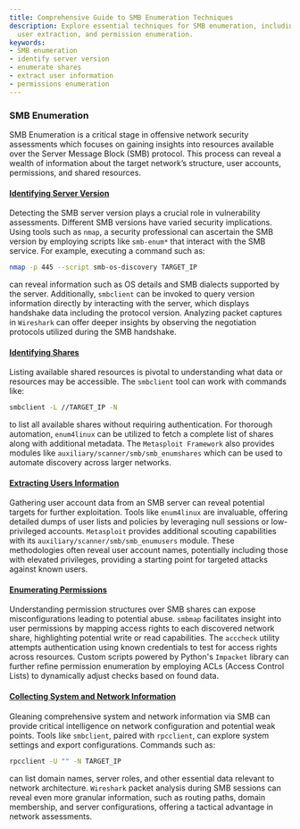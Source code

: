```yaml
---
title: Comprehensive Guide to SMB Enumeration Techniques
description: Explore essential techniques for SMB enumeration, including share discovery,
  user extraction, and permission enumeration.
keywords:
- SMB enumeration
- identify server version
- enumerate shares
- extract user information
- permissions enumeration
---
```


### SMB Enumeration

SMB Enumeration is a critical stage in offensive network security assessments which focuses on gaining insights into resources available over the Server Message Block (SMB) protocol. This process can reveal a wealth of information about the target network’s structure, user accounts, permissions, and shared resources.

#### [Identifying Server Version](offensive/network/enumeration/smb_enumeration/identifying_server_version)

Detecting the SMB server version plays a crucial role in vulnerability assessments. Different SMB versions have varied security implications. Using tools such as `nmap`, a security professional can ascertain the SMB version by employing scripts like `smb-enum*` that interact with the SMB service. For example, executing a command such as:

```bash
nmap -p 445 --script smb-os-discovery TARGET_IP
```

can reveal information such as OS details and SMB dialects supported by the server. Additionally, `smbclient` can be invoked to query version information directly by interacting with the server, which displays handshake data including the protocol version. Analyzing packet captures in `Wireshark` can offer deeper insights by observing the negotiation protocols utilized during the SMB handshake.

#### [Identifying Shares](offensive/network/enumeration/smb_enumeration/identifying_shares)

Listing available shared resources is pivotal to understanding what data or resources may be accessible. The `smbclient` tool can work with commands like:

```bash
smbclient -L //TARGET_IP -N
```

to list all available shares without requiring authentication. For thorough automation, `enum4linux` can be utilized to fetch a complete list of shares along with additional metadata. The `Metasploit Framework` also provides modules like `auxiliary/scanner/smb/smb_enumshares` which can be used to automate discovery across larger networks.

#### [Extracting Users Information](offensive/network/enumeration/smb_enumeration/extracting_users_information)

Gathering user account data from an SMB server can reveal potential targets for further exploitation. Tools like `enum4linux` are invaluable, offering detailed dumps of user lists and policies by leveraging null sessions or low-privileged accounts. `Metasploit` provides additional scouting capabilities with its `auxiliary/scanner/smb/smb_enumusers` module. These methodologies often reveal user account names, potentially including those with elevated privileges, providing a starting point for targeted attacks against known users.

#### [Enumerating Permissions](offensive/network/enumeration/smb_enumeration/enumerating_permissions)

Understanding permission structures over SMB shares can expose misconfigurations leading to potential abuse. `smbmap` facilitates insight into user permissions by mapping access rights to each discovered network share, highlighting potential write or read capabilities. The `acccheck` utility attempts authentication using known credentials to test for access rights across resources. Custom scripts powered by Python's `Impacket` library can further refine permission enumeration by employing ACLs (Access Control Lists) to dynamically adjust checks based on found data.

#### [Collecting System and Network Information](offensive/network/enumeration/smb_enumeration/collecting_system_and_network_information)

Gleaning comprehensive system and network information via SMB can provide critical intelligence on network configuration and potential weak points. Tools like `smbclient`, paired with `rpcclient`, can explore system settings and export configurations. Commands such as:

```bash
rpcclient -U "" -N TARGET_IP
```

can list domain names, server roles, and other essential data relevant to network architecture. `Wireshark` packet analysis during SMB sessions can reveal even more granular information, such as routing paths, domain membership, and server configurations, offering a tactical advantage in network assessments.